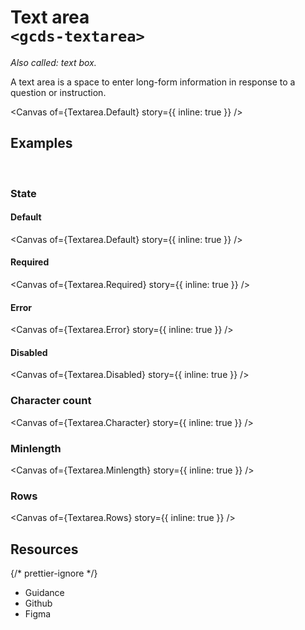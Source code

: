 
<Meta of={Textarea} name="Overview" />

# Text area<br/>`<gcds-textarea>`

_Also called: text box._

A text area is a space to enter long-form information in response to a question or instruction.

<Canvas of={Textarea.Default} story={{ inline: true }} />

## Examples

<br />

### State

#### Default

<Canvas of={Textarea.Default} story={{ inline: true }} />

#### Required

<Canvas of={Textarea.Required} story={{ inline: true }} />

#### Error

<Canvas of={Textarea.Error} story={{ inline: true }} />

#### Disabled

<Canvas of={Textarea.Disabled} story={{ inline: true }} />

### Character count

<Canvas of={Textarea.Character} story={{ inline: true }} />

### Minlength

<Canvas of={Textarea.Minlength} story={{ inline: true }} />

### Rows

<Canvas of={Textarea.Rows} story={{ inline: true }} />

## Resources

{/* prettier-ignore */}
<ul className="resources-list">
  <li>
    <gcds-link size="regular" href="https://design-system.alpha.canada.ca/en/components/textarea/" target="_blank">Guidance</gcds-link>
  </li>
  <li>
    <gcds-link size="regular" href="https://github.com/cds-snc/gcds-components/tree/main/packages/web/src/components/gcds-textarea" target="_blank">Github</gcds-link>
  </li>
  <li>
    <gcds-link size="regular" href="https://www.figma.com/file/mh2maMG2NBtk41k1O1UGHV/Canadian-Digital-Service%E2%80%A8---GC-Design-System?type=design&node-id=3-599&mode=design&t=QAnscflvCekHDxMd-0" target="_blank">Figma</gcds-link>
  </li>
</ul>
